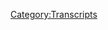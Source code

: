 {{Transcript
    | title         = [[774: December 22, 2003]]
    | caption       = [https://knowledgefight.libsyn.com/774-december-22-2003 Listen to this episode on Libsyn]
    | episodeNumber = [[774: December 22, 2003|774]]
    | length        = 01:21:19
}}

{{MessageBox
    | header     = Warning: Bot Generated Content
    | text       = This transcript was automatically generated by transcription software and likely contains many mistakes and misattributions. Please check the audio for definitive quotes, attribution, and context.
    | image      = N3yvass4myg91.webp
    | imagewidth = 50px
    | id         = warning
}}

{{TranscriptBlock
    | name      = Theme Song
    | timestamp = 00:00:04.000
    | text      = Red Alert. Red alert. Red alert. Red alert. Knowledge five days. Damn, Jordan I'm sweating. Knowledge party.com It's time to pray. I have great respect for knowledge like knowledge. I'm sick of them posing as if they're the good guys. Xiang Ji or the bad guy knowledge. Dan and Jordan knowledge five need need money Andy and Andy you're stopping Andy and Ken handy in Kansas. Just starting to pray. Andy in Kansas you're on the airplane for huge fan. I love your world. Knowledge by knowledge fight.com. I love you.
}}

{{TranscriptBlock
    | name      = Dan
    | timestamp = 00:00:59.000
    | text      = Everybody want to acknowledge right? I'm dead. I'm George workable dudes. Like sit around worship at the altar of saline and talk a little bit about Alex Jones.
}}

{{TranscriptBlock
    | name      = Jordan
    | timestamp = 00:01:07.000
    | text      = Oh, indeed. We are Dan Jordan. Danny, quick question for you, sir. Whoa,
}}

{{TranscriptBlock
    | name      = Dan
    | timestamp = 00:01:11.000
    | text      = too quick. Yeah. What is? What's your bright spot? My bright spot today Jordan is chaos. It's been a chaotic. Here, let me let me just talk you through a little bit. Okay. So I've decided that one of the things that I was going to make a priority of was getting these fucking buttons out. Sure. I have decided and I'm gonna this is gonna happen. Yeah, it'll all be done by Friday. Oh, my God, I had made a goal of getting them all out by the beginning of the year, the New Year's Eve. Sure, or there abouts was your plan. And then I got kind of sick at the end of the year. And so it kind of hampered my ability to get stuff out yet I buckled down. And I've got all of the addresses on the envelopes, all the stamps on the envelopes, and we're ready to go. Wow, just packing envelopes and getting them out. And I had another wonderful encounter with the mail person. Oh, the mail carrier. Yeah, who I just had bags of it. It's gonna go put it in a box. And he's like, I'll take Oh, I
}}

{{TranscriptBlock
    | name      = Jordan
    | timestamp = 00:02:15.000
    | text      = gotta say whether rain nor sleet nor hail nor Shine.
}}

{{TranscriptBlock
    | name      = Dan
    | timestamp = 00:02:18.000
    | text      = Yeah. But I said there's some chaos. And here's what happened. Yeah. So I needed some more stamps, because I needed to finish up putting stamps on these envelopes, really. And so I didn't want to order them because there's a bit of a delay. And so it was like, I'll just go down to the post office. I could run an errand. Okay. So I go and there's a big line. And so I decide, hey, there's a machine over there that says you can buy stamps at the machine.
}}

{{TranscriptBlock
    | name      = Jordan
    | timestamp = 00:02:42.000
    | text      = That is a machine that is real. Yeah, I've been there. I've bought stamps. Yeah.
}}

{{TranscriptBlock
    | name      = Dan
    | timestamp = 00:02:47.000
    | text      = And so I needed to get a bunch of stamps. Yeah. And I needed a lot of international ones because you Scottish assholes are coming through in numbers.
}}

{{TranscriptBlock
    | name      = Jordan
    | timestamp = 00:02:56.000
    | text      = Listen, we're coming. We're coming to Scotland. I swear. I think we have we have to, but just to catch up on our button money.
}}

{{TranscriptBlock
    | name      = Dan
    | timestamp = 00:03:03.000
    | text      = So I went to the machine. And I got a couple 100 stamps because I thought they would print books. They hope do Nope.
}}

{{TranscriptBlock
    | name      = Jordan
    | timestamp = 00:03:11.000
    | text      = Nope. That's not how they go one by one. Was that your first thought? Oh, no. Did you try it for it?
}}

{{TranscriptBlock
    | name      = Dan
    | timestamp = 00:03:21.000
    | text      = 300. So I am fine. I am fine. Intel someone gets behind me?
}}

{{TranscriptBlock
    | name      = Jordan
    | timestamp = 00:03:30.000
    | text      = No, you need to be turning around, like throwing things around me like nobody get me the crazy man.
}}

{{TranscriptBlock
    | name      = Dan
    | timestamp = 00:03:35.000
    | text      = It is the only machine of its sort of course. And it does not just print stamps. Bentley can also like scam packages everything. It's a one stop shop. And so a guy gets behind me and I explained I didn't know they printed one by one. I'm sorry. Right? And he's very nice about it for about five minutes. Right? And he's five minutes. He's like, how many of you printing I'm like there's a bunch. I'm so sorry. I didn't It was humiliating. He gets less nice.
}}

{{TranscriptBlock
    | name      = Jordan
    | timestamp = 00:04:03.000
    | text      = Yeah. No, no reasonable reasonable on his part.
}}

{{TranscriptBlock
    | name      = Dan
    | timestamp = 00:04:07.000
    | text      = This isn't fair. He was nice the whole time. Okay, but he was getting fucking annoyed and I could tell because he had a box of things he just needed to scan. Oh,
}}

{{TranscriptBlock
    | name      = Jordan
    | timestamp = 00:04:15.000
    | text      = If only he'd been there you would have if he had asked you like two seconds before you press the button. You'd been like please go ahead sir. And I want you to be done and I didn't know
}}

{{TranscriptBlock
    | name      = Dan
    | timestamp = 00:04:24.000
    | text      = he just needed to scan stuff. I thought he was maybe buying stamps. Can I offer you some stuff? I did. You're beautiful so he customer service person pops out. And he's like, you know can you scan these for me back there and she's like yeah, I'll take care of that. So he goes on like foo fine there's no line everything is all right where
}}

{{TranscriptBlock
    | name      = Jordan
    | timestamp = 00:04:46.000
    | text      = were we like progress report were 120
}}

{{TranscriptBlock
    | name      = Dan
    | timestamp = 00:04:50.000
    | text      = Stay I have no idea because they print one by one right it's just keep going don't know what's going on right? Where I am right? I can do is guess that it takes about 10 seconds per step. Oh, that's a long time. Right? So it did the math, right? Like, what are we at? Like? 20 ish minutes. 25 minutes. So I'm fine. He's gone. Everything is all right. Until someone else shows up.
}}

{{TranscriptBlock
    | name      = Unknown Speaker
    | timestamp = 00:05:14.000
    | text      = Oh, no.
}}

{{TranscriptBlock
    | name      = Dan
    | timestamp = 00:05:16.000
    | text      = They are also quite nice short terms of like I explained the situation. Yeah, sorry. Yeah. And they're like, people make, you know, we all make mistakes. Sure, sure, sure. And then they start to get more annoyed.
}}

{{TranscriptBlock
    | name      = Jordan
    | timestamp = 00:05:29.000
    | text      = That is how it works. But they're also
}}

{{TranscriptBlock
    | name      = Dan
    | timestamp = 00:05:31.000
    | text      = flabbergasted by how stupid the decision
}}

{{TranscriptBlock
    | name      = Jordan
    | timestamp = 00:05:36.000
    | text      = it's tough. Here's the problem. It's most so monumentally obviously a mistake, that you can't really be mad. And yet at the same time, it's such a monumental mistake, you feel like you need to be angry about it seemed like they would print books, like
}}

{{TranscriptBlock
    | name      = Dan
    | timestamp = 00:05:50.000
    | text      = course. Anyway, they are patient enough. And it finally 20 something minutes or so maybe even a little more. It gets done. Take a nap. I'm like, I'm so sorry. Right. But the other thing too, is I also needed just some like domestic stuff. And so I'm like, I'm not doing this. So I got
}}

{{TranscriptBlock
    | name      = Jordan
    | timestamp = 00:06:13.000
    | text      = a long line. Oh,
}}

{{TranscriptBlock
    | name      = Dan
    | timestamp = 00:06:14.000
    | text      = my God. It's I waited to get to the front of the line. Yeah. And I'm like, I need like a lot of stamps. Yeah. And they're like, we're out of rolls. We just have the sheets, the sheets of 20. The sheets are what I was looking for the first blame for the internet. Just for this, I would have loved a roll rolls, it'd be great. Because they're a little bit easier. So the pages are 20. And I'm like, I need a bunch of them. And the lady goes back and she brings out a brick. And she's like, all right, I got you. And then I looked down. And there Nancy Reagan's
}}

{{TranscriptBlock
    | name      = Jordan
    | timestamp = 00:06:55.000
    | text      = she finally got you. She finally got you.
}}

{{TranscriptBlock
    | name      = Dan
    | timestamp = 00:06:59.000
    | text      = I was almost to the point of despair. And just like, Fuck it, your audience will think it's hilarious that they're all coming.
}}

{{TranscriptBlock
    | name      = Jordan
    | timestamp = 00:07:09.000
    | text      = You know, when she was the first lady, they consulted their their psychic, you know, Reagan and Nancy, they had a psychic that they went to regularly who would make policy decisions for the world. Right? Right. That psychic was like, oh, man, we got to make sure that we timed this right. You got you got a job
}}

{{TranscriptBlock
    | name      = Dan
    | timestamp = 00:07:32.000
    | text      = for half an hour at this bucket.
}}

{{TranscriptBlock
    | name      = Jordan
    | timestamp = 00:07:33.000
    | text      = What's the point of seeing the future if you can't really get specific? I
}}

{{TranscriptBlock
    | name      = Dan
    | timestamp = 00:07:37.000
    | text      = thought it was hilarious. It's very funny. And so I explained because I started laughing. Yeah. Explain to the lady who's working there. Why it's funny. I'm like, I just I think that the people I'm sending stuff to, I don't know, they're not dancy Reagan fans. And she's like, Oh, I got other ones. It's fine. And so she goes to the back comes back out. I had a bunch of Missouri stamps. Everything is all right, but like, oh God, the moment of that punch of the Nancy Reagan. That's so good. That's so good. It was the universe man who was speaking and this is what you shoot at it for.
}}

{{TranscriptBlock
    | name      = Jordan
    | timestamp = 00:08:16.000
    | text      = about as close to our version of the like, when you see only one set of footprints, you know, when you see only one set of footprints. That's when Nancy Reagan brought you from the brewery.
}}

{{TranscriptBlock
    | name      = Dan
    | timestamp = 00:08:28.000
    | text      = Anyway, got things in Missouri stamps and stuffs coming out stuffs coming. But yeah, so what's your bright spot?
}}

{{TranscriptBlock
    | name      = Jordan
    | timestamp = 00:08:37.000
    | text      = My brightspot is so so I've been playing Fire Emblem engage. I've been streaming the playthrough Alright, on the twitches. And it's been really it's been really really fun. Yeah, there's, there's a bunch of people they come they show we we also that the audience is engaged. I would say they're engaged with everything but the game we've all decided that the game sucks
}}

{{TranscriptBlock
    | name      = Dan
    | timestamp = 00:09:00.000
    | text      = now. That's where we're at Jordan is no longer we dumped the story
}}

{{TranscriptBlock
    | name      = Jordan
    | timestamp = 00:09:04.000
    | text      = has so far lost me and so disappointed me that it's like all of us are slowly slogging towards the end of the game out of some sort of weird obligation. And it's really enjoyable to do with a bunch of people. Yeah, I can be by myself, I would have thrown the game away. I would have been like, I'll move on to something else. Yeah, but it's like pigheadedness That's
}}

{{TranscriptBlock
    | name      = Dan
    | timestamp = 00:09:27.000
    | text      = great. Well, there's there's a communal experience, communal experience, and we are engaged in it. And that carries even when the thing that it's like why you can watch bad movies with friends or a crowd. Oh, really? Yeah. But I kind of have some similar feelings. I guess I'm not as negative on it as you necessarily but I have gotten a little bit less hype. Yeah. Still quite enjoyable. But I think so here's what I understand from the other day I watched a video that was explaining the storylines of past Fire Emblem sure Sure, sure. Yeah, I don't think the story is ever really that much to go on. That's fair. It's usually pretty cookie cutter kind of Kingdom prints and magic kind of truth stuff. Totally. So I think I think that is maybe thing that you had because the expectations of three houses was very story dense lis. And I think I was thinking about this. The other problem that it has this game the Engage has that is different than three houses, is that you have to recruit all of these folks. Oh, man, there's so far like engage in engage. There's so many characters so many that it becomes clogged in your lineup, and you're not using most of them most of the time. Whereas in three houses, you had to go out of your way to enlist people who weren't in your school. Yep. And you kind of took an interest in trying to figure out how am I going to convince them to fight with me totally. And there was more of like a there's more of a connection with the people whereas a lot of these characters are just kind of like, I don't know why you're here. Yeah.
}}

{{TranscriptBlock
    | name      = Jordan
    | timestamp = 00:11:00.000
    | text      = Yeah. No, with the with the three houses. Oh, my God, fuck Lutra. Boonie Get the fuck out. No, no, that is exactly. Yeah, no, because you have the inbuilt party system within the three houses of your house. Yeah. So you have the instinctive need to get to know them over the other characters to start with. Yeah, right. And then once you've gotten to know them, maybe you find some people outside of your house that you like that you want in your house. You don't have to just like come win a story battle, and then some asshole shows up and you're like, now I have to deal with your menu system. I'm sick of your uh, your job is dumb. Like it's a it's a mess. Yeah, it's a mess.
}}

{{TranscriptBlock
    | name      = Dan
    | timestamp = 00:11:41.000
    | text      = It might be too much. It's too much. But still not terrible. I still had a I've had a good time, and I'll finish it down the road at some point.
}}

{{TranscriptBlock
    | name      = Jordan
    | timestamp = 00:11:50.000
    | text      = I mean, it's a little bit hypocritical of me to complain this hard about a game that I've spent roughly 40 hours playing already. It'd be silly to be like, Oh, this was a waste of time. Did
}}

{{TranscriptBlock
    | name      = Dan
    | timestamp = 00:12:00.000
    | text      = you finish the second design? paralogue No, I haven't even gotten to that yet. Oh, man. When you when you get done with it, you get a ring and it's fucking insane. Its power is that it reveals a bunch of Nancy Reagan. Oh, no.
}}

{{TranscriptBlock
    | name      = Jordan
    | timestamp = 00:12:13.000
    | text      = That's the ultimate power.
}}

{{TranscriptBlock
    | name      = Dan
    | timestamp = 00:12:17.000
    | text      = The second divine paralogue I think is DLC. That's not not available. Okay, that may only have the one that makes sense. Okay, so Jordan today we have an episode. Let's talk about not just doing sprites. But what we're doing is we're going back to the past good. We're working our way towards the screen.
}}

{{TranscriptBlock
    | name      = Jordan
    | timestamp = 00:12:36.000
    | text      = Yes, we're coming. We're gonna get there. We're coming for you. It's, I can't stress enough how you know, I've gone back and listen to the scream since we've started talking about it. I can't stress enough it is great.
}}

{{TranscriptBlock
    | name      = Dan
    | timestamp = 00:12:53.000
    | text      = It is pretty good. It's great. It's so silly that everyone cared so much through that entire political maybe not maybe it wasn't the whole thing but we do remember it as the thing Well, you can't bury that
}}

{{TranscriptBlock
    | name      = Jordan
    | timestamp = 00:13:05.000
    | text      = can't be a progressive in America and try and win the presidency. Okay, that's just not gonna happen. Yeah.
}}

{{TranscriptBlock
    | name      = Dan
    | timestamp = 00:13:12.000
    | text      = So hopefully we'll be able to time that outright and we're doing that also just in modern Alex notes he over the weekend or maybe even a little bit at the end of last week. I'm not entirely sure the exact timeline but he launched his new Alex Jones dot live or something No, which eventually I think is going to be a subscription, the subscription podcast service. At this point, there's like a video of him like, basically just like a any other video him but it's at his house studio, secondary new studio. There's a whole section where he does fireside chats where he's a fire. No, there's a section where he goes to the gun range, and shoots things.
}}

{{TranscriptBlock
    | name      = Jordan
    | timestamp = 00:13:53.000
    | text      = Okay. So he's choosing to do something that perhaps the most progressive president in American history is famous for.
}}

{{TranscriptBlock
    | name      = Dan
    | timestamp = 00:14:02.000
    | text      = Well, yeah, but he kept the Trump needed to do that, too. Sure. That's fair. And I think there's I think he's more ripping off Owen Benjamin, honestly. Because Owen Benjamin, after he went full Nazi, he would sit out in the woods by a fire and ramble about the Jews. Wow. So I think Alex is we're taking a page out of that playbook, then FDR.
}}

{{TranscriptBlock
    | name      = Jordan
    | timestamp = 00:14:21.000
    | text      = Wow, man, you should have to be in prison. If you want to mind confit. That's all I'm saying.
}}

{{TranscriptBlock
    | name      = Dan
    | timestamp = 00:14:26.000
    | text      = I checked out this website, because I was like, Ooh, maybe there'll be some golden in here. But at this point, nothing's behind a paywall. There is no option to subscribe so I don't know what the pricing looks like. Okay. And there is no Terms of Service link. So I don't know what business this is run through. I don't know anything about the specifics of it. Right. But there is a page that has a refund policy section that says no refund. But you can't sign up.
}}

{{TranscriptBlock
    | name      = Jordan
    | timestamp = 00:14:56.000
    | text      = I don't know that's a good thing. They put that out there first. Yeah, you know before you Before you sign up, you want to know that you're not going
}}

{{TranscriptBlock
    | name      = Dan
    | timestamp = 00:15:01.000
    | text      = to get a refund. Yeah, that's January watch that space. Find out more as the as things go along. But now we're back in 2003. We're gonna be talking about December 22. And this episode is awesome. Okay, because of something that happens towards the middle slash n. Okay, I love it. It's a war on cats. Sure, but
}}

{{TranscriptBlock
    | name      = Jordan
    | timestamp = 00:15:22.000
    | text      = I mean, the war on cats really did spawn something of a war. Yeah. There is a mighty response. Yeah,
}}

{{TranscriptBlock
    | name      = Dan
    | timestamp = 00:15:30.000
    | text      = Alex might have gotten the stupidest collar he's ever gotten. Okay, but it's someone who thinks exactly like him. Right?
}}

{{TranscriptBlock
    | name      = Jordan
    | timestamp = 00:15:38.000
    | text      = Oh my god. So it's, it's clear. It's perfect. So it's like, you know, sometimes life is difficult to see it seems cloudy. And then sometimes the sun appears and it's all clear
}}

{{TranscriptBlock
    | name      = Dan
    | timestamp = 00:15:48.000
    | text      = and Alex hates him. Yeah, so we'll get down to business on this episode. But first Jordan Let's say hello to somebody who Oh, that's good idea. So first Elisa's mommy, thank you so much. You are now a policy wonk.
}}

{{TranscriptBlock
    | name      = Alex Jones
    | timestamp = 00:15:59.000
    | text      = I'm a policy wonk
}}

{{TranscriptBlock
    | name      = Jordan
    | timestamp = 00:16:00.000
    | text      = Thank you very much this
}}

{{TranscriptBlock
    | name      = Dan
    | timestamp = 00:16:01.000
    | text      = next person is I mean, I don't know why you forwarded me this email you know why? Because it is a you don't want this no I don't but they wanted me to sing as much of Wild Wild West US I want Oh,
}}

{{TranscriptBlock
    | name      = Jordan
    | timestamp = 00:16:13.000
    | text      = no, no, no, you must understood I added the as much as you want part. They had the entirety of the song. Lyrically the entirety of this do you want the lyrics No,
}}

{{TranscriptBlock
    | name      = Dan
    | timestamp = 00:16:23.000
    | text      = no, no, I saw that. Oh you're right Yeah, right. I'm the fool so thank you so much we could we could Wild Wild West chip West Desperado rough ride I know you don't want not none of this six gun and this brother Ron and this Buffalo Soldier look it's like I told you any damsel that's in distress we'll be out of that dress will be to Jim West roughnecks go check out your work see my hand was a hit or miss from the start of this run in the game James West team in the west so remember the name now who you gonna call now the GB if you want to mess it then you want to listen out
}}

{{TranscriptBlock
    | name      = Alex Jones
    | timestamp = 00:17:04.000
    | text      = for you get bum rush I am holding
}}

{{TranscriptBlock
    | name      = Dan
    | timestamp = 00:17:08.000
    | text      = the wild wild west stroll into the wild wild west we're about to do the what we call with stream do this at the Cisco Park go to the wild wild west now once upon a time for the West madman oh man
}}

{{TranscriptBlock
    | name      = Jordan
    | timestamp = 00:17:26.000
    | text      = last Damn I thought we were good I thought we had finished love
}}

{{TranscriptBlock
    | name      = Dan
    | timestamp = 00:17:30.000
    | text      = listed and now I must put his behind to the test when the battles who the shadows when a battle bring all your boys in here come the poison behind the background the rift me kid front and center. Knowing you looked back in who that is mean brother bad for your health looking damn good too. If I can say it myself that told me love this is a madman but I don't feel that TJ
}}

{{TranscriptBlock
    | name      = Jordan
    | timestamp = 00:17:48.000
    | text      = TJ did okay trying
}}

{{TranscriptBlock
    | name      = Dan
    | timestamp = 00:17:52.000
    | text      = to get you to hear me upstairs
}}

{{TranscriptBlock
    | name      = Jordan
    | timestamp = 00:17:57.000
    | text      = no one else can hear you TJ Dan
}}

{{TranscriptBlock
    | name      = Dan
    | timestamp = 00:18:03.000
    | text      = wrong tree we come in. Nothing apart. We're gonna test your chest love lists can't stay in the heat and get out the Wild Wild Wild Wild West. When a rose Oh my God. You're not supposed to walk.
}}

{{TranscriptBlock
    | name      = Alex Jones
    | timestamp = 00:18:17.000
    | text      = I'm a policy wonk. Thank you.
}}

{{TranscriptBlock
    | name      = Jordan
    | timestamp = 00:18:22.000
    | text      = Yeah, we don't have time for anything else. No more time.
}}

{{TranscriptBlock
    | name      = Dan
    | timestamp = 00:18:25.000
    | text      = So thank you so much. My herd of cats will eat your ass like corn on the cob. Thank you so much. You are now a technocrat.
}}

{{TranscriptBlock
    | name      = Alex Jones
    | timestamp = 00:18:32.000
    | text      = I'm a policy wonk
}}

{{TranscriptBlock
    | name      = Unknown Speaker
    | timestamp = 00:18:34.000
    | text      = donkey I'm telling you brilliant someone
}}

{{TranscriptBlock
    | name      = Alex Jones
    | timestamp = 00:18:36.000
    | text      = someone sodomized sent me a bucket of poop daddy sharp.
}}

{{TranscriptBlock
    | name      = Theme Song
    | timestamp = 00:18:41.000
    | text      = Jar Jar Binks has a Caribbean black action. He's a loser. Little little teddy baby. I don't want to hate black people. I renounced Jesus Christ
}}

{{TranscriptBlock
    | name      = Dan
    | timestamp = 00:18:51.000
    | text      = like it's about Thank you
}}

{{TranscriptBlock
    | name      = Jordan
    | timestamp = 00:18:53.000
    | text      = very much. You
}}

{{TranscriptBlock
    | name      = Dan
    | timestamp = 00:18:53.000
    | text      = get off easy. Jordan. There's a whole nother verse. Oh, no. Yeah, yeah. Maybe for another time. So we start the show on January 22. And Alex says,
}}

{{TranscriptBlock
    | name      = Jordan
    | timestamp = 00:19:03.000
    | text      = I'm sorry. It just reminds me so much of church, whatever. You're whenever you're singing one of the hymns, and then they're like, oh, no, there's a third verse and you're like, oh my god, yeah.
}}

{{TranscriptBlock
    | name      = Dan
    | timestamp = 00:19:12.000
    | text      = If we open Your hymnal to page 38. Good church. So Alex is a big guest coming on. And here is how he starts the show.
}}

{{TranscriptBlock
    | name      = Alex Jones
    | timestamp = 00:19:25.000
    | text      = In the third hour, I have Congressman Ron Paul, joining us to talk about a whole plethora of very important issues, including the National draft. And Rumsfeld says, We're gonna need a bigger army, we're gonna need more troops. And the recruiting is falling away under the numbers they need and they've got all the draft legislation lined up for you and your family and all they need to do is provide another terror attack and our journey into pure fascism will be complete.
}}

{{TranscriptBlock
    | name      = Dan
    | timestamp = 00:19:57.000
    | text      = So there's a lot going on in that call. lip. Yeah, first of all, can't wait to hear from racist grandpa Paul, it's weird to think about this. But in 2003, his public image was very different than it is now. Or it deserved to be then because he had this weird appearance of being a rational voice of opposition to the war in Iraq, that did a whole lot of work masking the absurd John Birch Society as politics he actually espoused, but what I'm getting at is that he had a decent PR team back then yeah. Secondly, it's interesting that Alex will not stop saying the draft is right around the corner, which will be foisted upon us after a false flag terrorist attack. And I want to take a second to analyze the logic he's using to make that claim. He thinks Cheney needs a bigger military aid recruitment is down. Meanwhile, there are these unspecified Bill proposals or drafts that would bring back the draft. They're just waiting to go, right. Any of these things could be true or not. But even if all of them are true, it does nothing to suggest that there's an elaborate plot to pull a false flag in order to bring in the draft. I have no idea what bills he's talking about. And if they do exist, they're destined to die in committee. So I'm not even gonna take that seriously. I asked for Cheney wanting a bigger military and recruitment being down that could be the impetus for Institute in the draft. Or it could be a motivation to explore other recruitment strategies like fun CGI army commercials at movies, I will just conclusion holds no weight, it's just the option he's decided to extrapolate out of the situation he sees, because it's the one that fits his narratives and scares his extreme right wing listeners the best right? I know that there were some real insecurities about the idea of a draft coming up at this point, but it's hard to believe that this was something the government would seriously consider doing. In the late 60s and early 70s, the largely campus based anti draft protest movements were he severe impediment to this enlistment strategy. According to the University of Washington, quote, in 1972, there were more conscientious objectors than actual draftees, all major cities faced backlogs of induction refusal, legal cases. And the Selective Service later reported that 206,000 persons were reported delinquent during the entire war period. The lessons of that era are still a real today, namely that there are too many people who would refuse to show up. And the government simply can't logistically punish everyone how they would need to, in order to make the fear of punishment, a motivating factor for people not to resist a draft, yeah,
}}

{{TranscriptBlock
    | name      = Jordan
    | timestamp = 00:22:19.000
    | text      = Korea can have a draft or a it needs to be you have to spend two years in the military. There's only a few million people in there, you know, you cannot legislate the entirety of the United States to the point where you can get everybody who was drafted to show up or
}}

{{TranscriptBlock
    | name      = Dan
    | timestamp = 00:22:35.000
    | text      = there are other countries that have mandated and required service. And some of those things are long standing and parts of culture.
}}

{{TranscriptBlock
    | name      = Jordan
    | timestamp = 00:22:45.000
    | text      = Oh, for sure. Israel, of course. Yeah. From the from the jump
}}

{{TranscriptBlock
    | name      = Dan
    | timestamp = 00:22:48.000
    | text      = implementing something is different than something already exists. Yeah. You know, and that is, that is definitely a factor. But like, I don't want to say that it's impossible, but I don't think a draft is ever coming back in the US. Some people in power may want one. It may feel like one is coming sometimes. And a bill might even be introduced, but the backlash is was so severe, and I think they everyone knows that it would be so severe again. And I think we're all aware of that. Yeah, I
}}

{{TranscriptBlock
    | name      = Jordan
    | timestamp = 00:23:16.000
    | text      = believe the backlash to an election being held and somebody winning correctly was almost a coup. So I think the backlash to somebody trying to institute a national draft would be way worse than a coup.
}}

{{TranscriptBlock
    | name      = Dan
    | timestamp = 00:23:28.000
    | text      = And I think something that's interesting is that I, I think that this was a, like a much broader fear that Alex is taking advantage of this period. Like, I think that a lot more people had this like, well, they're gonna bring back the draft. I
}}

{{TranscriptBlock
    | name      = Jordan
    | timestamp = 00:23:46.000
    | text      = did feel like that I remember conversation because I was just coming out of high school, right? Or no, I like I was at right around 2014 was coming right at you were coming right out of high school, and everybody I knew who was older than me, was hitting 18. And it was a conversation of like, I'm worried that I'll be drafted. That was a conversation.
}}

{{TranscriptBlock
    | name      = Dan
    | timestamp = 00:24:04.000
    | text      = Yeah, it felt like a realistic possibility. But I don't know how much of that was, like, rational and how much of it is just like others, there was a fever, panic around. There's a lot of distrust of how the government was handling everything. stuff. And it seemed like, well, maybe they will. But in hindsight now, it seems like, of course, they weren't going to do that. Absolutely. The consequences would have outweighed whatever benefit they were hoping to get.
}}

{{TranscriptBlock
    | name      = Jordan
    | timestamp = 00:24:30.000
    | text      = People didn't like the Iraq War almost immediately, a dish adding a draft to that would have been a disaster,
}}

{{TranscriptBlock
    | name      = Dan
    | timestamp = 00:24:38.000
    | text      = right. But beyond that, though, it's interesting to realize that according to Alex, the definition of fascism is the United States in 2003, plus a draft debatably. There are some elements of fascism that were quite prominent in the US at the time. Sure, but I think that it's funny that he seems to be suggesting that the only thing that's keeping the equation in balance is that there wasn't a draft.
}}

{{TranscriptBlock
    | name      = Jordan
    | timestamp = 00:24:57.000
    | text      = Yeah,
}}

{{TranscriptBlock
    | name      = Dan
    | timestamp = 00:24:58.000
    | text      = it's weird. It's weird.
}}

{{TranscriptBlock
    | name      = Jordan
    | timestamp = 00:25:00.000
    | text      = I explained to be what the draft would have added to the fascism. Because I think I think if you're going to add fascists in the draft as part of fascism, then essentially you're saying that it's military run. Right? Maybe, you know, so but then the draft means that you can't get enough people for the military. So true. True.
}}

{{TranscriptBlock
    | name      = Dan
    | timestamp = 00:25:21.000
    | text      = I mean, I don't know. Here's the thing. I think to Alex fascism means something very different than, like maybe a larger understanding of fascist hickory. I think he uses a kind of interchangeably with his bizarre, like, sort of aesthetic notions of a police state. Yeah. And stuff like so being forced to fight for the state is part of what he would call that. Right.
}}

{{TranscriptBlock
    | name      = Jordan
    | timestamp = 00:25:43.000
    | text      = Right. I mean, it does feel like what he takes liberty, ism is restricting his ability to do whatever he wants, regardless of the consequences.
}}

{{TranscriptBlock
    | name      = Dan
    | timestamp = 00:25:55.000
    | text      = So we get to talk about Saddam, because he doing Oh, he's been captured. Oh, no, but there's some conspiracies about it. Oh,
}}

{{TranscriptBlock
    | name      = Alex Jones
    | timestamp = 00:26:03.000
    | text      = also a couple of weeks ago or a week ago, many Arabs skeptical on Saddam's capture. I wanted to go back to that because now it's coming out that as usual, just like with private lunch. What we're being shown is a fable. The evidence was overwhelming. They've had him a long time. He's been drugged, he's been tortured. Why didn't they just tell the truth about it? Six Saddam drugged once because he had to be drugged and tortured first folks, so he wouldn't spout off about who he's business partners with when we have the congressional reports by Republicans and Democrats. But, you know, it's bad to have the boogeyman saying he's buddies with Bush, dislike bin Laden's buddies with him.
}}

{{TranscriptBlock
    | name      = Dan
    | timestamp = 00:26:47.000
    | text      = So for a moment, put aside the reality of or falsity of what Alex is saying in terms of his narrative, it's important to recognize that what he's engaging in is only the headline of a story and not the actual content, right. This is an article that solely based on the assumptions of one person who had visited Saddam two days after his capture. He thought he looked sick and was maybe being given strong medication, but then offered no proof. This is just a guess. This person was a photographer who had accompanied Ahmad Chalabi for a meeting and there's no reason to take this as definitive or proof of anything. Sure. Saddam's daughter is also cited in the article that Alex is using as saying that her father must be being drugged, which isn't like really all that strong in terms of evidence. Sure. This is also a misrepresentation of her comments, by way of like Alex using this as defense of like, Saddam being drugged because she was saying these things, the way that she was saying that she meant to suggest that said I must have been drugged prior to his capture sure to be like going along with it right around this time. There were many rumors circulating that Saddam had been captured by local rivals as revenge drugged and then left to be found by US forces. Right. That's kind of a side thing to this article. Sure. This is about him being drugged in captivity, right right. Since this point, the doctor who treated Saddam Dr. Sood at Bose has come out and said that while he can't reveal specifics due to doctor patient confidentiality, he quotes treated him like he would any other patient. Yeah, I do think that there's some legitimate questions to ask about what kind of interrogation tactics may have been used, especially at this point when you're covering stuff considering the context of what our government allowed in the war, but Alex is completely winging it here. He has nothing to base anything on other than conjecture.
}}

{{TranscriptBlock
    | name      = Jordan
    | timestamp = 00:28:32.000
    | text      = Yeah, I mean, to me that it makes it makes perfect sense. Like he was found in a hole. Would like
}}

{{TranscriptBlock
    | name      = Dan
    | timestamp = 00:28:40.000
    | text      = you might need medication. Oh, yeah. I
}}

{{TranscriptBlock
    | name      = Jordan
    | timestamp = 00:28:43.000
    | text      = mean, that's, that's my I've had medical and I was thinking like, if you take him to a hospital, they're probably trying to help him
}}

{{TranscriptBlock
    | name      = Dan
    | timestamp = 00:28:50.000
    | text      = I have like a broken bone and need painkillers or something. And that would make you look groggy. Yeah, there's there's a number of ways that you can make whatever comments this photographer made. Yeah. Make sense? In a non conspiratorial they're trying to drug him so he can't tell the truth. Yeah, way. But, you know, everything is filtered through the prism of the narrative for Alex Yeah,
}}

{{TranscriptBlock
    | name      = Jordan
    | timestamp = 00:29:10.000
    | text      = and it doesn't really even make sense like you You torture people to find out information. Saddam has the information that you wanted to find out. There's no reason to torture him. I have no doubt that he was probably treated better than most people in American prisons.
}}

{{TranscriptBlock
    | name      = Dan
    | timestamp = 00:29:23.000
    | text      = He's, he's captured in December 2003. By January, he's given pow status. Yeah, like he's treated. Yeah, with ways that there's international monitors.
}}

{{TranscriptBlock
    | name      = Jordan
    | timestamp = 00:29:36.000
    | text      = Totally, totally. Absolutely. Yeah, the whole thing was to try and keep them alive as long as they could so they could kill him.
}}

{{TranscriptBlock
    | name      = Dan
    | timestamp = 00:29:42.000
    | text      = He did later say it is trial that he was tortured, but there's no evidence of that. He
}}

{{TranscriptBlock
    | name      = Jordan
    | timestamp = 00:29:46.000
    | text      = wasn't tortured. i What a liar. I have to tell you this right now. I don't trust it. Um, what? Yep.
}}

{{TranscriptBlock
    | name      = Dan
    | timestamp = 00:29:53.000
    | text      = Wow. Hurt here, folks. So Alex hasn't thought about
}}

{{TranscriptBlock
    | name      = Alex Jones
    | timestamp = 00:29:59.000
    | text      = it No Saddam verdict expected to take five years like Slobo. from Serbia, you'll forget all about him before that happens.
}}

{{TranscriptBlock
    | name      = Dan
    | timestamp = 00:30:07.000
    | text      = Slobo Wow.
}}

{{TranscriptBlock
    | name      = Jordan
    | timestamp = 00:30:09.000
    | text      = I never considered calling him Slava before. I
}}

{{TranscriptBlock
    | name      = Dan
    | timestamp = 00:30:11.000
    | text      = kind of like it. I don't hate it. But I do love the idea that you'll just forget all about.
}}

{{TranscriptBlock
    | name      = Jordan
    | timestamp = 00:30:17.000
    | text      = I will never forget about old slovo. That shit ain't happen to
}}

{{TranscriptBlock
    | name      = Dan
    | timestamp = 00:30:20.000
    | text      = forget about slow though forget about Saddam if it takes a couple of years to go through the legal process, right. Next thing you know, he's gonna tell me we forget about Dre. Yeah, I mean, it's just ridiculous. How dare he just because he's been in the lab with the pen and pad and trying to get this damn label off. He's not having that
}}

{{TranscriptBlock
    | name      = Jordan
    | timestamp = 00:30:35.000
    | text      = you better label this the wrap up. One more. Day on rats. That's the description of this episode. Dan wraps.
}}

{{TranscriptBlock
    | name      = Dan
    | timestamp = 00:30:49.000
    | text      = I'll resist the urge further. So Alex has some thoughts about the globalists and some of their employment strategies. And this is just a way for him to be xenophobic Sure, all over
}}

{{TranscriptBlock
    | name      = Alex Jones
    | timestamp = 00:31:01.000
    | text      = the country to get on a plane or get on a bus or not across a bridge or to get on a ferry men and black uniforms. Usually illegal aliens and I'm curious 90% of those the Boston Airport were weren't citizens and about 40% were illegal aliens. Many of them from Syria, Iran, you name it. But again, we're gonna accept all the matricula cards of the illegal aliens and legalize them Rich said two weeks ago, but you're gonna have a magnifying glass crammed down your throat.
}}

{{TranscriptBlock
    | name      = Dan
    | timestamp = 00:31:30.000
    | text      = So there's two things there one is making up these numbers. There is no way that he knows the status, immigration status of people in an airport. Second, this just is the sort of standard treatment they like, they in quotes are treated so well. They're given everything the globalists employ them, but you know, Boo Western, yeah, member of Christendom, use whatever euphemism you want. They jam on my magnifying glass down your throat. No, it's all just trying to create sort of racial aggrievement
}}

{{TranscriptBlock
    | name      = Jordan
    | timestamp = 00:32:11.000
    | text      = Yeah, it's like, white people. It's like waiting, like the 18th 1840s, Louisiana and the shit like that, like, slave owners would essentially hire people to stop unions from happening by screaming like, listen, they treat slaves better than you guys. You shouldn't do that. You know, like they do the whole thing. It's all there. It's all this
}}

{{TranscriptBlock
    | name      = Dan
    | timestamp = 00:32:30.000
    | text      = kind of tactics are inciting Oh, that have been used historically. Yeah. So Alex knows that this picture that was taken of Saddam in captivity was with a mod Chalabi. Yeah. And so he has a weird telling of their history that doesn't doesn't match up.
}}

{{TranscriptBlock
    | name      = Alex Jones
    | timestamp = 00:32:49.000
    | text      = The photo, which is on prison planet.com and info wars.com have a sick looking and unkempt and Shane showed him being visited by Dr. Shirley be the number two man in the Shahs torture squad. Number one, lead Iraq is ordered and killed and is now the Pentagon's favorite to become the next Iraqi President Sure, who fled Iraq and 58 after Hussein ordered him killed what Saddam Hussein was hired in 1954. This is a congressional report to be a anti communist assassin. Now Saddam was planning to kill him four years later. Oh, she Oh, evil Saddam is
}}

{{TranscriptBlock
    | name      = Dan
    | timestamp = 00:33:40.000
    | text      = so this is only an Alex says a lot but it's not really well defined ever. And when he does talk about the backing of it, this employment of Saddam he just says it's congressional reports, which is useless as a citation. Saddam does seem super old and all but he was born in 1937. So you would have been 17 and 1954. At the time, it makes a little sense for him to have been employed by Dwight D. Eisenhower's administration as an anti communist assassin, considering that the bath party was a socialist party, and was involved with movements towards the pan Arab Republic, including countries like Egypt and Syria, right. But Saddam didn't even join the party until three years later, in 1958. The bath is supported General Abdel Karim Kasim in his overthrow of the country, but then would be involved in a plot to assassinate him just a year later, primarily due to Cassini opposition to the idea of this pan Arab Republic. And Saddam was involved in that plot of assassination, which I think is what Alex has done. Right, right. So there's no way Alex could prove the US hired Saddam to be involved in that assassination plot or even prove outside involvement. The Assassination failed, and Saddam fled the country so there's no way you would have had the power to make Shalabi flee at that point.
}}

{{TranscriptBlock
    | name      = Jordan
    | timestamp = 00:34:57.000
    | text      = You know, this once again, reinforce Is my belief in conspiracy theories about assassinations? All right. The conspiracy theories are that it's very hard to perform an assassination, right, you have to do all of these different things and all these moving parts 100 variables, terrible idea. Here's how assassinations work. The ones that work do is some dude walks up to the President with a gun and then shoots him in the face like that works so much so much what doesn't work is elaborate fucking pinky in the brain as plans to assassinate you
}}

{{TranscriptBlock
    | name      = Dan
    | timestamp = 00:35:31.000
    | text      = people need a million externalities to like possibly go wrong.
}}

{{TranscriptBlock
    | name      = Jordan
    | timestamp = 00:35:35.000
    | text      = I swear to you, if you want somebody to if you want to, if I was going to tell you how to how to kill somebody, like like Putin. Here's what you do. You get 1000 random people. And you just set them at the border and just go eventually try and kill them if you can. Sooner or later one of them walk up with the guts an
}}

{{TranscriptBlock
    | name      = Dan
    | timestamp = 00:35:54.000
    | text      = interesting thought I would actually have a counterpoint. Yeah. And that is that everybody knows who studied the subject. Yeah. The World's Greatest assassin, Rube Goldberg.
}}

{{TranscriptBlock
    | name      = Jordan
    | timestamp = 00:36:05.000
    | text      = He's yet to lose. It's true. Never been captured. And he sets everything into motion is crazy.
}}

{{TranscriptBlock
    | name      = Dan
    | timestamp = 00:36:13.000
    | text      = Yeah. And no one's ever made a charge stitch.
}}

{{TranscriptBlock
    | name      = Jordan
    | timestamp = 00:36:17.000
    | text      = Check. He's like loop on the third. He's just he's just incredible. Yeah.
}}

{{TranscriptBlock
    | name      = Dan
    | timestamp = 00:36:21.000
    | text      = Also, Chalabi was 13 years old and 50. That's a little bit difficult. His family fled Iraq that year in the aftermath of general casinos, revolutionary overthrow. They were a high profile family, and they would have been in danger after that. Because it was successful coup. So they fled. Yeah, I'm sure that young Saddam put out a hit on a 13 year old though. That seems unlikely. Based on what Alex to say, I have no idea what connection there is the
}}

{{TranscriptBlock
    | name      = Jordan
    | timestamp = 00:36:49.000
    | text      = 60s were weird Drew. That's that's the time this was the 50s.
}}

{{TranscriptBlock
    | name      = Dan
    | timestamp = 00:36:54.000
    | text      = Also, Chalabi isn't really a bank robber per se. Sure. He founded a bank called Petro bank which crashed. And as a result, he was charged with bank fraud by a Jordanian military tribunal. By that point, he'd been smuggled out of the country. And the so he never did time on the bank robbery thing. Right. And he claims he was set up and I think I'm not sure about the specifics of it. It seems like it was maybe some shady shit going on. Yeah, the Jordanian central bank called in? Like, I think it was like 30 or 35% of the money that would have been in the in the bank. Right. Right Bank couldn't produce that money
}}

{{TranscriptBlock
    | name      = Jordan
    | timestamp = 00:37:31.000
    | text      = because there wasn't any right because he was doing a Ponzi
}}

{{TranscriptBlock
    | name      = Dan
    | timestamp = 00:37:33.000
    | text      = scheme. And there was what I understand also, there was a number of loans that that bank made were to his own businesses, and like a Ponzi scheme, right. Yeah. So there, there may be some credence fraud element. I'm not entirely sure. I haven't read like a full breakdown of any investigation of it.
}}

{{TranscriptBlock
    | name      = Jordan
    | timestamp = 00:37:54.000
    | text      = I think the number one problem in our time, is how long Ponzi schemes can get away with themselves for so long. Like and I mean, made off lasted for years, the FTX guy lasted for way longer than he should. Then there's the government. That's a Ponzi scheme. It's all fucked.
}}

{{TranscriptBlock
    | name      = Dan
    | timestamp = 00:38:12.000
    | text      = Yep. Yep. Oh, you need a Rube Goldberg?
}}

{{TranscriptBlock
    | name      = Jordan
    | timestamp = 00:38:16.000
    | text      = Think that would work.
}}

{{TranscriptBlock
    | name      = Dan
    | timestamp = 00:38:18.000
    | text      = I'm also not sure about the torture thing. I think that I Alex should cite a source on the number two guy for the Shah
}}

{{TranscriptBlock
    | name      = Jordan
    | timestamp = 00:38:26.000
    | text      = likes more. I would like more information about the shots torture squads that
}}

{{TranscriptBlock
    | name      = Dan
    | timestamp = 00:38:29.000
    | text      = might be an extrapolation of the sort of the accusations and stuff about Chalabi being close with Iran. And that is fair enough, but I don't I don't know about being part of the Shahs torture squad
}}

{{TranscriptBlock
    | name      = Jordan
    | timestamp = 00:38:46.000
    | text      = I was gonna say would be it would be odd for that crossover to happen. But hey, we're to think
}}

{{TranscriptBlock
    | name      = Dan
    | timestamp = 00:38:51.000
    | text      = Alex wants to prove it. He can go for it. Anyway, Alex discusses the capture of Saddam here.
}}

{{TranscriptBlock
    | name      = Alex Jones
    | timestamp = 00:38:57.000
    | text      = So it doesn't matter if everybody finds out the capture was staged because it's emotional. The big headlines say it wasn't staged later, they can admit it was staged. But the average person won't differentiate. They're not concerned about hearing different stories every day. It's almost like the nightly news is a entertainment program or something it just totally unconscious. Saddam was held by Kurdish forces drugged and left for the US and I've got AAP AFP, Sydney Morning Herald, ABC, you name it. Saddam Hussein was captured by US troops only after he had been taken prisoner by Kurdish forces drugged and abandon ready for American soldiers to recover him a British Sunday newspaper reported.
}}

{{TranscriptBlock
    | name      = Dan
    | timestamp = 00:39:50.000
    | text      = So this was an article in the Sunday Express tabloid that reported based on an anonymous British intelligence source that members of the Patriotic union of Kurdistan had captured and drugged Saddam, they then negotiated with the US for a bounty and abandoned him to be found by our troops. This is an interesting story, but it's never been confirmed. There's no indication that the $25 million bounty was paid. And there's some pretty compelling evidence and documentation of US efforts to find Saddam right and progress that was being made on that front row this time. Yeah, this story conforms to Alex's narrative, though. So it's rock solid to him. Yeah. So there's this article in the Sunday Express, right? And it says this stuff, right. But there's other nurses,
}}

{{TranscriptBlock
    | name      = Jordan
    | timestamp = 00:40:33.000
    | text      = no, no, no, watch a
}}

{{TranscriptBlock
    | name      = Alex Jones
    | timestamp = 00:40:35.000
    | text      = respected British newspaper, to the intelligent source. And the Australians have their people telling them this. Here's ABC News, Saddam held by Kurds drug and left for US troops. Saddam Hussein was captured by US troops only after he had been taken prisoner by Kurdish forces, drug and abandoned ready for American shoulder to recover him. A British newspaper has reported. And I love this article, calling it a tabloid but I have a bunch of other papers reporting it.
}}

{{TranscriptBlock
    | name      = Dan
    | timestamp = 00:41:03.000
    | text      = So this is disturbing, because it either is evidence of Alex being an intensely malicious liar, or it reveals that he is someone with a below adolescent level of media literacy. He has an article that's covering the story that the Kurds captured Saddam, which is just reporting something that was published in the Sunday Express based on an unnamed British intelligence source, then he has an article that's from an Australian press outlet, which is also based on the same Sunday Express article, which is to say that it's all based on the same coverage of the unnamed British intelligence source, right. Alex is reporting to his audience that this Australian press article is somehow a separate piece of news, not just the same story being covered by a different outlet. That level of stupidity is actually kind of scary to see and someone who's presenting themselves as a reliable source of insight. And what makes it even more alarming is that I think this is a pretty consistent thing with Alex. I'd never thought about it this way before. But this could explain why Alex covers the same story in multiple outlets the way he does, yeah, I've always considered it to be a function of his laziness and knowing that his audience will see a bulk of headlines and assume that that means that there's there's more smoke there. So there's definitely fire. Hearing this coverage actually makes me think that Alex might think that each of these stories relies on different primary sourcing, and they're just coming out coincidentally at the same time. That is to say the UK article is written because the British press has British sources telling them this stuff, and the Australian article is being written because the Australian press concurrently has their sources saying the same thing. If Alex believes that, it would make sense why he thinks like, the picture that he's seeing is somehow far more convincing or overwhelming, and also suspicious than it is. But that belief would have to be like, it's entirely based on things he's making up in his head based on primary misunderstandings of how the media works. Or he's a liar, right? It's an interesting question, because I could see this going either way. I guess best case scenario hears that Alex is completely unqualified to explain the news to anyone based on his comically deficient understanding of what he's reading. Worst case scenario, he knows all this stuff is based on the same source, but knows that pretending otherwise would make it more convincing to his audience. So he's lying to them as a shortcut for his narratives. Not a good look. Either way.
}}

{{TranscriptBlock
    | name      = Jordan
    | timestamp = 00:43:20.000
    | text      = Yeah, I think I think we get into problems here because for the longest time, we have considered the stupid V evil continuum as a straight line, as opposed to Alex who has managed to combine it into a circle.
}}

{{TranscriptBlock
    | name      = Dan
    | timestamp = 00:43:35.000
    | text      = No, no, no. Good. So get this. Yeah, triple helix triple helix. There
}}

{{TranscriptBlock
    | name      = Jordan
    | timestamp = 00:43:38.000
    | text      = we go. All right. Now I've drawn it. Okay. So here's the problem, right? We cannot overestimate him. Right? And yet we do by ascribing to him the basics of ability to read all too often, like, the more you the more you described it, the more I was like, Okay, if I were Alex, and I saw a Bloomberg article, right, and I couldn't read it because it was behind the paywall. But then I saw a Yahoo article that was almost identical, maybe exactly the exact same fucking article, then maybe I would think that Yahoo and Bloomberg, if I were Alec, that I did never occurred to me, because I was overestimating him by describing to him basic abilities that I didn't
}}

{{TranscriptBlock
    | name      = Dan
    | timestamp = 00:44:25.000
    | text      = want understanding of primary sourcing and how these outlets report totally that is one thing, but then I think there's also a feeling that I get from listening to it that is giving the impression that all of these things are based on different sources, right is is kind of a strategy. That's
}}

{{TranscriptBlock
    | name      = Jordan
    | timestamp = 00:44:45.000
    | text      = why he's turned it into a circle. It's a it's not a continuum.
}}

{{TranscriptBlock
    | name      = Dan
    | timestamp = 00:44:49.000
    | text      = It's hard, but either way. I mean, it's it's an academic question on some level, because the reality is whatever the case he is an incredibly untrustworthy source of information. Yeah, because he's II either lying to make things easier for himself right or he's so out of touch with what published material is right but you should never listen to him
}}

{{TranscriptBlock
    | name      = Jordan
    | timestamp = 00:45:10.000
    | text      = right? Yeah, I would I would say that he is just you know, he describes himself as above the left right continuum, but I believe he's above this stupid V evil continue that might as like the apotheosis of both he broke
}}

{{TranscriptBlock
    | name      = Dan
    | timestamp = 00:45:22.000
    | text      = the paradigm. Also the Sunday Express part of the Daily Express is absolutely a tabloid and also was a major voice for the appeasement of Hitler during World War Two. They employed noted British fascist and anti Semite Henry William sent as a writer after he'd made a ton of pro Hitler comments. Sure, he joined the British Union of Fascists naturally and made plans he later abandoned to go to Germany so he could meet Hitler. Oh, it's a ship paper with a shit history and his tabloid is shit. And like, this doesn't even count like later. Libel. Yeah, cases they've had to solve. That doesn't mean that the story about Saddam is definitely not true. But it's a good cause to look for a second source and not just a second source that's reposting the Sunday Express story. Alex can't find that second source. So it's good thing he could just make it up. Yeah. That's corroboration baby.
}}

{{TranscriptBlock
    | name      = Jordan
    | timestamp = 00:46:12.000
    | text      = Yeah. You know, it makes you almost think that after the Nuremberg trials should have had another portion for like media outlets, where it's like, listen, we're not gonna we're not doing the hanging thing. That's, that's not for you guys. But also, you can't just support Hitler. You just can't do it. So we gotta have something here. I don't know what it is
}}

{{TranscriptBlock
    | name      = Dan
    | timestamp = 00:46:32.000
    | text      = kind of a I don't know. I don't want to go call me on Truth and Reconciliation. Like, come on, guys.
}}

{{TranscriptBlock
    | name      = Jordan
    | timestamp = 00:46:40.000
    | text      = Can't do this. All right. No more.
}}

{{TranscriptBlock
    | name      = Dan
    | timestamp = 00:46:42.000
    | text      = So there's some other news in the world other than stop and that is, Al Gore has a son. And that son likes to burn tree sure, like to smoke some weed
}}

{{TranscriptBlock
    | name      = Jordan
    | timestamp = 00:46:53.000
    | text      = back in 2003 when it used to be bad that weeds
}}

{{TranscriptBlock
    | name      = Alex Jones
    | timestamp = 00:46:57.000
    | text      = and Al Gore shot arrested for pot possession. I'm for drug decriminalization, but when rush limbaugh was on Oxycontin, and he says arrest anybody on drugs, that I want him in prison, and when Al Gore which I'm sorry, a lot of money for, for drug, law enforcement programs, let's put his shot in production. Okay, you hypocrite.
}}

{{TranscriptBlock
    | name      = Dan
    | timestamp = 00:47:19.000
    | text      = So this is a great illustration of why taking hypocrisy to be fundamentally meaningful is a dead end in terms of having a solid position que here's the ground Alex is trying to lay claim to. He's against the criminalization of drugs and thus wants to be seen as supporting the recreational use of things like weed or I guess, in this case, even oxy cotton. Sure, that's fine, I guess. However, some people he doesn't like who politically may disagree with decriminalization also enjoy recreational drug use, they apparently should not be free to use drugs, right because of that opposition, right, their freedom to use drugs, which Alex allegedly believes in is conditional upon them agreeing with Alex's position on drugs, which is a little weird. In essence, in order for Alex to make this coherent at all, he can't possibly want to punish them for the drug use, because that's something he ostensibly believes should be decriminalized. That means in order for this to make any sense, then Alex has to want to outlaw hypocrisy, which is criminally stupid as a political position. Or maybe, is the reality that Alex doesn't think that drugs are fine, and actually does think that people should be punished for using them. Is it possible that he just knows that advancing that position would make him look like a ridiculous person considering his libertarian public image? And how it would mean that he would be advocating for the government dictating what you can and can't enjoy for fun? Sure. Is it possible he just knows the position he's supposed to have, but actually doesn't believe in that position? It's hard to tell, given the way that he carries himself Sure. The question gets even weirder, because this hypocrisy thing is an accusation that it makes sense to direct it rush, kind of. But what does Alex even know about Al Gore's son's positions on drugs? Alex has no idea what he thinks. But apparently Alex wants to require the son to adhere to the positions of the Father, or else their actions hypocritical. That really seems fucking stupid, particularly for someone who's so invested in the idea of individuality. Alex is more or less advocating that you have an obligation to adhere to the moral set of your parents, even if you're an adult. And if you fail to do that, you should be arrested for something Alex doesn't think people should be arrested for children are they're fucking stupid. All right.
}}

{{TranscriptBlock
    | name      = Jordan
    | timestamp = 00:49:30.000
    | text      = I think I think what he's, I think what's being expressed is is a social theory that the vast majority of people will accept a system of law, no matter how draconian if it is applied fairly over a system of law that may be far more lacks, but applied unfairly. So for instance, if you were to get your hand cut off for stealing, right, that's fucked up. But if you knew that the fucking CEO of Chase, if he stole a dime from anybody he worked for, he would also get his hand cut off, then that would be more acceptable than a situation where if you steal, you get away with it, but if the chase guy steals he gets away with it, too. It's a it's a social. I'm not saying that it's true. Social Theory,
}}

{{TranscriptBlock
    | name      = Dan
    | timestamp = 00:50:21.000
    | text      = I understand that that sort of mental framework. I get that. Yeah, I think that Alex is not operating necessarily on that. I think.
}}

{{TranscriptBlock
    | name      = Jordan
    | timestamp = 00:50:31.000
    | text      = I agree with you this Don't Don't think I don't. I'm just interested in that theory, because I would be interested in that. That concept. It No.
}}

{{TranscriptBlock
    | name      = Dan
    | timestamp = 00:50:40.000
    | text      = Yeah. Don't get me wrong. I think it's an interesting idea. I think it has no place in Info Wars, because
}}

{{TranscriptBlock
    | name      = Jordan
    | timestamp = 00:50:45.000
    | text      = none whatsoever actual theory. Yeah, that would imply that there was consistency. And you would have to follow through.
}}

{{TranscriptBlock
    | name      = Dan
    | timestamp = 00:50:51.000
    | text      = Yeah, I think that there's something really bizarre about this. Like, you're free to do drugs based on my philosophical beliefs, unless you disagree with me about drugs. Right. That's weird. But then the thing that takes it over the top is that it's Al Gore's son. Yeah. Like there is no room for individualism in this at all. It's, I don't understand how Alex doesn't understand what he's saying. Or doesn't care that what he's espousing is something that's so like, like, do you now Alex have to live up to every ideal of your father?
}}

{{TranscriptBlock
    | name      = Jordan
    | timestamp = 00:51:23.000
    | text      = Right? I mean, what it is, is, is the I mean, it is childish. lassic lashing out because of that, you know, like you don't, and yet this guy gets to do whatever he wants, and then I can't do whatever I want. Now his son gets caught. That's some fucking bullshit, man. Like, that's childish. That's a teenager.
}}

{{TranscriptBlock
    | name      = Dan
    | timestamp = 00:51:41.000
    | text      = It's weird. Yeah. So Alex gets a call from a guy
}}

{{TranscriptBlock
    | name      = Jordan
    | timestamp = 00:51:45.000
    | text      = call is not important. No, not this is not our call. No, this is not the call. No, but after
}}

{{TranscriptBlock
    | name      = Dan
    | timestamp = 00:51:50.000
    | text      = the call, Alex starts to get a little bit reflective about how dangerous his job that's what leads to the call. No, oh, no, this is disconnected from the call. Oh, call will be later. Okay. This is just Alex talking about how dangerous his job okay?
}}

{{TranscriptBlock
    | name      = Alex Jones
    | timestamp = 00:52:03.000
    | text      = I don't want to go on too long about this. But you know, what I do is very dangerous. I'm a big fish in this fight. But there are 10s of 1000s of people who are now permanently fighting the New World Order like Ron Paul and others. And many other talk show hosts and authors and books that run websites. But few years ago the globalist I believe from the evidence had a provocateur go into Bohemian Grove and do a bunch of bad stuff and then get arrested and you know, say my name. I got a report that a guy went into a big hardware store last night here in Austin pulled his shirt off with a huge swastika on it began saying I work for Alex Jones. I work for Alex Jones. We have had we've been at a pro gun rally and had the swastika business happen before and we found out they were federal informants doing it. But sure, buddy, it's really comical. It's not gonna work for him. I don't know what type of two things are trying to prepare for me, but I have a bad feeling. And you know, my family and in this country is worth whatever the cost is. It turns out
}}

{{TranscriptBlock
    | name      = Dan
    | timestamp = 00:53:17.000
    | text      = the cost is being really fucking rich. Yeah, for many many years and this is just so pathetic. There's like it's so dangerous the these these people who have to pretend to be my listeners and do fucked up things. Just recognizing that you got some you got some Nazis in your audience because you do a lot of Nazi shit. Yeah,
}}

{{TranscriptBlock
    | name      = Jordan
    | timestamp = 00:53:37.000
    | text      = I mean, in a sense, though, his job is very dangerous because no job I've ever worked has ever had a liability possibility of $1.5 billion. No, that's true. Like that's a dangerous job.
}}

{{TranscriptBlock
    | name      = Dan
    | timestamp = 00:53:48.000
    | text      = That's true. He didn't recognize that at the time. No, no, that's also true. He also does have a dangerous job just not in the way he thinks he's pretending that he has like a target on his back from the fucking reality is he has a real danger of being around his own audience. Yeah, he's
}}

{{TranscriptBlock
    | name      = Jordan
    | timestamp = 00:54:04.000
    | text      = more likely to get Lenin than he is to get Lincoln Yes, you will.
}}

{{TranscriptBlock
    | name      = Dan
    | timestamp = 00:54:09.000
    | text      = That's why like that video is so like, awesome of him running away from the Sixth Street spider man when he was approached by him at a bar which is doing that live stream with my love. Like it is so critical for him to not spend time with his audience like particularly the listeners who are given off the I really believe you buy
}}

{{TranscriptBlock
    | name      = Jordan
    | timestamp = 00:54:30.000
    | text      = love everything you do. That's not good. Yeah.
}}

{{TranscriptBlock
    | name      = Dan
    | timestamp = 00:54:34.000
    | text      = And so that is a dangerous job because you might be in that hardware store when you're not the fan takes off his shirt, and he's got a swastika on Do you know like that is a liability.
}}

{{TranscriptBlock
    | name      = Jordan
    | timestamp = 00:54:44.000
    | text      = I think he instinctively understands the difference between love and intensity of emotion, you know, like, for their love is it's an intensity of emotion that can be love, or it can be hate at any moment.
}}

{{TranscriptBlock
    | name      = Dan
    | timestamp = 00:54:57.000
    | text      = I think he also intuitively understands that, like these people that he's describing are the natural byproducts of the kind of reporting and information space that he lives in 100%. But it's also super important to make sure everyone knows that we've determined somehow that they're all feds. Yeah, we we know, every negative kind of byproduct of the stuff that I do is really the Fed. It's the Fed. I think that's pretty cool.
}}

{{TranscriptBlock
    | name      = Jordan
    | timestamp = 00:55:22.000
    | text      = And we know for a fact that, you know, there's Nazis. Yep, yep.
}}

{{TranscriptBlock
    | name      = Dan
    | timestamp = 00:55:26.000
    | text      = So we'll get back to Saddam here for a minute. Okay. Alex says something that I don't know where this is even coming from
}}

{{TranscriptBlock
    | name      = Alex Jones
    | timestamp = 00:55:32.000
    | text      = now coming out what we can already tell from the evidence that Saddam had been held for at least three weeks by the Kurds that that was a staged capture. Then you watch the video of Colonel Hinckley telling the troops keep their mouths shut. Let me tell you the official story that was on CNN, of all places don't even hide this stuff.
}}

{{TranscriptBlock
    | name      = Dan
    | timestamp = 00:55:51.000
    | text      = There's nothing in those articles about the Kurds keeping Saddam for three weeks. It's just something that Alex is throwing in. Yeah, that seems weird. Yeah. It seems like it'd be incredibly difficult to do too.
}}

{{TranscriptBlock
    | name      = Jordan
    | timestamp = 00:56:03.000
    | text      = Well, okay. The United States government is ostensibly still looking for him for this three week period, right?
}}

{{TranscriptBlock
    | name      = Dan
    | timestamp = 00:56:09.000
    | text      = Yeah, I think so.
}}

{{TranscriptBlock
    | name      = Jordan
    | timestamp = 00:56:10.000
    | text      = So are you telling me that this Kurdish group was constantly on the move for three weeks hiding from the United States government and drugging? Yeah closed without anyone seeing them without him getting away or anything like
}}

{{TranscriptBlock
    | name      = Dan
    | timestamp = 00:56:25.000
    | text      = any of the people who may or may not have been in touch with Saddam knowing? Totally, yeah, it's very, three weeks seems
}}

{{TranscriptBlock
    | name      = Jordan
    | timestamp = 00:56:32.000
    | text      = long. Now. What does seem believable is that he's in a nondescript hole invisible from just about everything, hiding with barely any air that makes that makes sense. I know, I know, a dictator who's done that before.
}}

{{TranscriptBlock
    | name      = Dan
    | timestamp = 00:56:46.000
    | text      = Go Alex might. So Alex, you know, there's also a bunch of conversation. We talked about this on the last episode, these terror alerts are happening. You know, there's like the orange level. And like we discussed in the last episode, a lot of this traces back to Dennis Montgomery's fraud that he perpetuated on the US government, claiming that he had a technology that would allow him to predict terrorist plots based on like signals and Al Jazeera or shit like that. And so, Alex is talking about these fake alerts and what have you. And he has, he's pretty concerned about what's going to happen if it ever gets to red.
}}

{{TranscriptBlock
    | name      = Alex Jones
    | timestamp = 00:57:29.000
    | text      = It's amazing. We're on the heightened terror alert. Members of female federal and state have said that, if we go to a red alert, we're all going to be basically slaves and have no rights. Well, the comment was, that'd be a weird thing to say virtually all your liberties will be stripped away. There'll be an enemy combatant if you leave your home.
}}

{{TranscriptBlock
    | name      = Dan
    | timestamp = 00:57:47.000
    | text      = So Alex is referencing an article from that march in the South Jersey news, said Caspersen was the counterterrorism head for the state of New Jersey and he was commenting on what a red alert would entail. The assumption that you would be the enemy if you were outside that's not based on a quote from him. But it's an assessment made by the person who's writing the article share the article quotes cast percent is saying, quote, you literally are staying home is what happens unless you're required to be out no different than if you had a state of emergency with a snowstorm. He also didn't say that you would be a slave or all your liberties would be taken away. Yeah, the article says quote, a rattler would also tear away virtually all personal freedoms to move about and associate. This isn't Caspersen saying that it's the reporters characterization of how rattler would limit transportation and people being able to congregate right places. Yeah, kind of makes sense. It's basically it's an unfair relaying of informations with Alex.
}}

{{TranscriptBlock
    | name      = Jordan
    | timestamp = 00:58:44.000
    | text      = I mean, post COVID lockdown might be it feels a little bit overreacting.
}}

{{TranscriptBlock
    | name      = Dan
    | timestamp = 00:58:51.000
    | text      = It's just, it's just irresponsible. Yeah, I know that, you know, that's kind of dicey stuff. And like the idea, first of all, the idea that these terror alerts were being based on this fraudulent bullshit. Not good. And the idea of like these kind of measures being taken in the context of a heightened terror alert, yeah, it's scary and maybe you know, something that is worth criticism. The criticism that Alex is loving at it is just bullseye. Right. It's useless and counterproductive.
}}

{{TranscriptBlock
    | name      = Jordan
    | timestamp = 00:59:17.000
    | text      = Beware of any story that makes you go. I can't believe they do that because there's a reason you can't believe they did my gun. They wouldn't do that. They can't do that. They wouldn't do that. So a Kohler
}}

{{TranscriptBlock
    | name      = Dan
    | timestamp = 00:59:27.000
    | text      = drops by this isn't the guy. Okay? Although the guy is next. He's coming. Yeah. Okay. So this caller though he has a booking request for Alex. All right. And then Alex has a well what about this guy? Oh, it's bad.
}}

{{TranscriptBlock
    | name      = Alex Jones
    | timestamp = 00:59:40.000
    | text      = Let's talk to Garrett in Louisiana. Go ahead, Garrett.
}}

{{TranscriptBlock
    | name      = Caller 1 (744)
    | timestamp = 00:59:44.000
    | text      = How you doing Alex?
}}

{{TranscriptBlock
    | name      = Alex Jones
    | timestamp = 00:59:45.000
    | text      = Find my friend.
}}

{{TranscriptBlock
    | name      = Caller 1 (744)
    | timestamp = 00:59:47.000
    | text      = Oh, man. Yeah. Thanks for coming down. Heavy. And I was wondering when you're going to have Jim Rose on again, as a guest on your show.
}}

{{TranscriptBlock
    | name      = Alex Jones
    | timestamp = 01:00:00.000
    | text      = GM who
}}

{{TranscriptBlock
    | name      = Caller 1 (744)
    | timestamp = 01:00:00.000
    | text      = then rolls, patriots survive in a coma collapse author.
}}

{{TranscriptBlock
    | name      = Alex Jones
    | timestamp = 01:00:06.000
    | text      = Oh, John Wesley Rawls, yes, I do need to interview him. We need to get someone to interview. Mr. Shaddam of Civil War Two.
}}

{{TranscriptBlock
    | name      = Caller 1 (744)
    | timestamp = 01:00:16.000
    | text      = Yeah, that's a good book to get the breakdowns are a little bit, you know, different race type issues, but it's a scenario and it is maybe
}}

{{TranscriptBlock
    | name      = Alex Jones
    | timestamp = 01:00:27.000
    | text      = wait a minute, wait a minute, reading that book. It just talks about what's going to happen. Yeah, because they are creating racial divides, they are organizing the country. I'm not
}}

{{TranscriptBlock
    | name      = Caller 1 (744)
    | timestamp = 01:00:37.000
    | text      = saying he's a racist. It's just, it shows what's going to happen. And I'm in one of the worst places where I could ever want to be, but I'm
}}

{{TranscriptBlock
    | name      = Dan
    | timestamp = 01:00:46.000
    | text      = down to Louisiana. So this isn't a great sign when a caller calls into Infowars. And he responds to a guest Alex wants to have on by saying, oh, there's a lot of racial stuff. And then Alex has to get defensive. So this is about the book Civil War Two, which was written by Thomas chittum. Here's some fun facts about chittum. Let's hear him in 1998. He was a speaker at the first annual conference on racial separatism. Sure, it's also featured such racist as Jared Taylor, what will this Cardo know this founder of storm front, and associative Ron Paul, Don Black, right. He published his book was Civil War Two as a possible scenario for how race war will break down in America. If you cruise websites that discuss it, and one of the frequent comments is, it's not exactly like The Turner Diaries, which is cool. It's real cool that that's the common thing to distinguish exactly like it. Yeah. He's a committed racist, homophobe and white nationalist to put it in the most generous way possible. Also, he apparently enlisted in the Zimbabwean Civil War in the early 70s. Sure, keep in mind that he's an American who was born in New Jersey, right, he decided to enlist and fight predictably, on the side of the Rhodesian forces who were trying to maintain a brutal white supremacist apartheid stance what I was expecting, this guy is so far beyond racist. Alex knows all this. He just doesn't think the things that I've mentioned are actually racist, like,
}}

{{TranscriptBlock
    | name      = Jordan
    | timestamp = 01:02:07.000
    | text      = like, I understand why, in the context of war, you think it's different, but what you got to understand is that he's just a serial killer who's a racist, like, it has nothing to do with war. He is a serial killer. I kills people based upon their race.
}}

{{TranscriptBlock
    | name      = Dan
    | timestamp = 01:02:23.000
    | text      = I think he even talked a little bit about like the killing, yes.
}}

{{TranscriptBlock
    | name      = Jordan
    | timestamp = 01:02:28.000
    | text      = Serial Killer, it's, I see no difference between him and fucking Ted Bundy or whatever it is. I normally
}}

{{TranscriptBlock
    | name      = Dan
    | timestamp = 01:02:34.000
    | text      = hear people who have like these elaborate claims about, you know, their service and stuff like this. And yeah, a lot of times there's a bit of embellishment, but from everything I can tell he actually did go to be a mercenary in Zimbabwe.
}}

{{TranscriptBlock
    | name      = Jordan
    | timestamp = 01:02:49.000
    | text      = Wow. Yeah. Yeah, that's serial killer shit. Wild look,
}}

{{TranscriptBlock
    | name      = Dan
    | timestamp = 01:02:54.000
    | text      = he's not a racist. Hey,
}}

{{TranscriptBlock
    | name      = Jordan
    | timestamp = 01:02:56.000
    | text      = what he isn't, is a murderer. And he's illegal murder
}}

{{TranscriptBlock
    | name      = Dan
    | timestamp = 01:03:00.000
    | text      = in 1998. He was one of the featured speakers at the racial separatism round.
}}

{{TranscriptBlock
    | name      = Jordan
    | timestamp = 01:03:05.000
    | text      = All right, but that's not racism, that separatism, it's completely different.
}}

{{TranscriptBlock
    | name      = Dan
    | timestamp = 01:03:11.000
    | text      = There's also on C span, you can find a two hour symposium that they rented out the National Press Club. Sure. And it's the the group that wants to end racism through self determination. And this guy chittum Bad Jared Taylor, not good. Couple other races bad. And they're just talking about how black people and white people shouldn't be around each other. That's what I was, you shouldn't force me to live around black people. It's wild wild. So anyway, I've promised you this caller. And now I will pay off. Now this caller is asked to do with a conversation that they're having about torture. All right, this caller kind of thinks torture is fine. And so Alex knows, I'm gonna make some cheap points here. This is gonna be easy. It's gonna be great. He's saying essentially, like, why is it so bad? When we do it when they do it? That kind of thing?
}}

{{TranscriptBlock
    | name      = Jordan
    | timestamp = 01:04:02.000
    | text      = Sure, more. It's a moral relativism is great. It always works. And Alex brings
}}

{{TranscriptBlock
    | name      = Dan
    | timestamp = 01:04:06.000
    | text      = up like, well, he brings up the example of Vietnam. Right? This was an interesting thing for him to bring up. But it was the more interesting response. And away
}}

{{TranscriptBlock
    | name      = Jordan
    | timestamp = 01:04:16.000
    | text      = we go. Did you know that
}}

{{TranscriptBlock
    | name      = Alex Jones
    | timestamp = 01:04:18.000
    | text      = the Revolutionary War we didn't torture anybody, and we treated the Redcoats with respect, and that ended up helping us. Did you know the British did torture? And that blew up in their face. So you don't know what you're talking about? Well, that's
}}

{{TranscriptBlock
    | name      = Unknown Speaker
    | timestamp = 01:04:32.000
    | text      = what I thought about hold on hold on.
}}

{{TranscriptBlock
    | name      = Alex Jones
    | timestamp = 01:04:35.000
    | text      = The northern Vietnamese when our when our jets would get shot now would torture people and they said, Oh, it's to get intelligence. Now are you saying it was okay for them to torture our pilots, it would save communist lives.
}}

{{TranscriptBlock
    | name      = Caller 2 (774)
    | timestamp = 01:04:48.000
    | text      = There were no pilots. We didn't even dive on those guys.
}}

{{TranscriptBlock
    | name      = Alex Jones
    | timestamp = 01:04:51.000
    | text      = What you're saying pilots, you didn't get tortured by the
}}

{{TranscriptBlock
    | name      = Unknown Speaker
    | timestamp = 01:04:55.000
    | text      = pilot style planes when I'm out to go over there. We weren't allowed to bomb them. We weren't allowed to gather intelligence. We weren't allowed to do anything really
}}

{{TranscriptBlock
    | name      = Alex Jones
    | timestamp = 01:05:01.000
    | text      = our stuff, Sir. Sir. We did have soldiers. We did have a lot of pilots captured now come on.
}}

{{TranscriptBlock
    | name      = Unknown Speaker
    | timestamp = 01:05:07.000
    | text      = No, you know we weren't allowed to bomb or
}}

{{TranscriptBlock
    | name      = Alex Jones
    | timestamp = 01:05:11.000
    | text      = one of them's a senator right now John McCain was are you saying we didn't have people shot down and torture?
}}

{{TranscriptBlock
    | name      = Unknown Speaker
    | timestamp = 01:05:20.000
    | text      = Who can be shot down when we're not allowed to fly over it? Otherwise we iron
}}

{{TranscriptBlock
    | name      = Alex Jones
    | timestamp = 01:05:25.000
    | text      = out how long you've been listening to this show?
}}

{{TranscriptBlock
    | name      = Unknown Speaker
    | timestamp = 01:05:29.000
    | text      = Probably years
}}

{{TranscriptBlock
    | name      = Alex Jones
    | timestamp = 01:05:31.000
    | text      = and all this timeless thing you don't know. People shot down over Vietnam
}}

{{TranscriptBlock
    | name      = Unknown Speaker
    | timestamp = 01:05:40.000
    | text      = I did a whole report for history class once on Vietnam.
}}

{{TranscriptBlock
    | name      = Alex Jones
    | timestamp = 01:05:44.000
    | text      = You know history.
}}

{{TranscriptBlock
    | name      = Unknown Speaker
    | timestamp = 01:05:47.000
    | text      = All over the library.
}}

{{TranscriptBlock
    | name      = Alex Jones
    | timestamp = 01:05:49.000
    | text      = Sir. Do you know about the SAM missile batteries? You didn't? You didn't know we had 1000s of aircraft got down.
}}

{{TranscriptBlock
    | name      = Unknown Speaker
    | timestamp = 01:05:56.000
    | text      = There were no aircraft we weren't allowed
}}

{{TranscriptBlock
    | name      = Alex Jones
    | timestamp = 01:05:59.000
    | text      = 1000s 1000s
}}

{{TranscriptBlock
    | name      = Unknown Speaker
    | timestamp = 01:06:03.000
    | text      = booing if we weren't allowed to bond up?
}}

{{TranscriptBlock
    | name      = Alex Jones
    | timestamp = 01:06:07.000
    | text      = That was Hanoi. We couldn't bomb.
}}

{{TranscriptBlock
    | name      = Dan
    | timestamp = 01:06:09.000
    | text      = See. Alex is right. There was this area around Hanoi and the port. Yes. No fly space. Yeah. And so this caller has taken this erroneous understanding of the information whole country most likely that's the explanation for taking this and then creating a narrative entire island can't fly over. It's very similar in terms of the way that Alex uses 100% But it's something that is so comically disputable debunk double the Alex wouldn't even think of like, there were no planes in Vietnam.
}}

{{TranscriptBlock
    | name      = Jordan
    | timestamp = 01:06:43.000
    | text      = Yeah, that was slick. That one's good.
}}

{{TranscriptBlock
    | name      = Dan
    | timestamp = 01:06:44.000
    | text      = It's ridiculous.
}}

{{TranscriptBlock
    | name      = Jordan
    | timestamp = 01:06:45.000
    | text      = I mean, this guy believes it, ya know? And he believes it. Oh, yeah. That is not a man who has it all fucking with anyone. Oh, that is a man who did a fucking report for history class. Okay, yeah, he knows his shit.
}}

{{TranscriptBlock
    | name      = Dan
    | timestamp = 01:06:59.000
    | text      = I do. I do love there's there's a tiny moment in there where Alex is about to say you are really stupid.
}}

{{TranscriptBlock
    | name      = Jordan
    | timestamp = 01:07:05.000
    | text      = You can do that. He didn't do that. I heard
}}

{{TranscriptBlock
    | name      = Dan
    | timestamp = 01:07:10.000
    | text      = that's probably
}}

{{TranscriptBlock
    | name      = Jordan
    | timestamp = 01:07:12.000
    | text      = that's a fair one. That's ridiculous. Yeah,
}}

{{TranscriptBlock
    | name      = Dan
    | timestamp = 01:07:14.000
    | text      = you can't believe that. No, you can't say but he does. Excuse me, sir. No, you can and he believes it so much that it stumps Alex.
}}

{{TranscriptBlock
    | name      = Alex Jones
    | timestamp = 01:07:22.000
    | text      = I know a lot of people are like you, but I care about you. I care about you being a free person. Jonathan, what are you going to do when you find out that we had 1000s of jets and prop planes and C 130s and B 50. twos and thunderchief and and and just just tons of aircraft?
}}

{{TranscriptBlock
    | name      = Caller 2 (774)
    | timestamp = 01:07:42.000
    | text      = And I expect you to expect me to believe that they all just shot the Vietnamese and bombed them and everything else.
}}

{{TranscriptBlock
    | name      = Jordan
    | timestamp = 01:07:50.000
    | text      = Yeah, man. Yeah.
}}

{{TranscriptBlock
    | name      = Alex Jones
    | timestamp = 01:07:53.000
    | text      = Yes, we had a war 1964 to 1972 1970s. And we lost 1000s of we allowed the very Yes, yes. And the Vietnamese didn't torture them. They had them on TV. Saying America was bad after they'd been tortured. Yes, that did happen. Yes, it did. And torture is wrong. Anything else Jonathan?
}}

{{TranscriptBlock
    | name      = Jordan
    | timestamp = 01:08:21.000
    | text      = I mean, I mean, wild hey, look, we can agree to disagree whether or not planes were over Vietnam in the Vietnam War.
}}

{{TranscriptBlock
    | name      = Dan
    | timestamp = 01:08:29.000
    | text      = Sure. Operation Rolling Thunder didn't happen. This is why I love this show in 2003. This is
}}

{{TranscriptBlock
    | name      = Jordan
    | timestamp = 01:08:37.000
    | text      = like, you just don't get it. You can't like I never would have imagined I would never have imagined No, I've if if we've known people who were written for SNL we've known people who've done all kinds of things and if they had brought that sketch to somebody they'd have been like no that would never fly
}}

{{TranscriptBlock
    | name      = Dan
    | timestamp = 01:08:55.000
    | text      = but I bought like the planes and that I don't think anybody would be able to even conceive of this now as like you sit around and you workshop some conspiracies for like a fake caller total roll around with Alex the there were no planes in Vietnam is amazing. Yeah, amazing. Yeah,
}}

{{TranscriptBlock
    | name      = Jordan
    | timestamp = 01:09:13.000
    | text      = that's why that's why the birds are a conspiracy that's why that swing was so good because the idea of just being like nope, all birds aren't real. But that's of course why you can see through it so easily is because you're like I mean obviously birds are real
}}

{{TranscriptBlock
    | name      = Dan
    | timestamp = 01:09:28.000
    | text      = there were no birds in Vietnam. By that I mean playing
}}

{{TranscriptBlock
    | name      = Jordan
    | timestamp = 01:09:31.000
    | text      = you might be writing or there are all planes are birds or all birds are plants.
}}

{{TranscriptBlock
    | name      = Dan
    | timestamp = 01:09:36.000
    | text      = Not all birds are gentlemen, but all birds. So Alex,
}}

{{TranscriptBlock
    | name      = Jordan
    | timestamp = 01:09:43.000
    | text      = what about the Scotsman? How's the Scots would do it? Is he true or not? I bet there are no true Scotsman. So
}}

{{TranscriptBlock
    | name      = Dan
    | timestamp = 01:09:51.000
    | text      = Alex ends the call with this guy having made no headway. This guy believe that this guy, he leaves the call still thinking there were no blood Scenes of Vietnam I think it's one of his foundational beliefs probably. So Alex pivots from this call to talking with his water sponsor comes on every day and he wants to talk about that color.
}}

{{TranscriptBlock
    | name      = Jordan
    | timestamp = 01:10:12.000
    | text      = Of course you do or they're plagued by no planes were over Vietnam please, please confirm I'm not It's not to
}}

{{TranscriptBlock
    | name      = Dan
    | timestamp = 01:10:19.000
    | text      = say please water sponsor, he's
}}

{{TranscriptBlock
    | name      = Jordan
    | timestamp = 01:10:20.000
    | text      = a lottery sponsor.
}}

{{TranscriptBlock
    | name      = Alex Jones
    | timestamp = 01:10:21.000
    | text      = And Jonathan I don't know what I can say to you. We're gonna go to Kim and Mark and Alan and Shawn and others here in a minute. I want to bring up for five minutes my good buddy Jim Shepard, I appreciate holding Jim did you hear that guy saying that aren't that are that are pilots weren't shot down in Vietnam and tortured.
}}

{{TranscriptBlock
    | name      = Water Filter Salesman Jim
    | timestamp = 01:10:39.000
    | text      = Yeah, I did. And I just think that you know, there's a lot of it depends on where you're getting your information. You know, if you just pull up the nightly news and listen to the Ted Koppel of the world you get this real pretty picture of the way things are. things ought to be but you know, if you dig in and you start looking a little bit below the surface, there's all kinds of information out there that you are going to complete wrong direction.
}}

{{TranscriptBlock
    | name      = Alex Jones
    | timestamp = 01:11:01.000
    | text      = You don't the surface to find out what happened.
}}

{{TranscriptBlock
    | name      = Water Filter Salesman Jim
    | timestamp = 01:11:06.000
    | text      = Well, you are drilling I think that probably to the gentleman that called was probably you know, he's heard you and he hasn't heard that before. And he hasn't probably taken the time to actually look into the matter
}}

{{TranscriptBlock
    | name      = Dan
    | timestamp = 01:11:17.000
    | text      = what I'm hearing is the letter sponsor saying like Man, if you just listen to the MSN they'll tell you
}}

{{TranscriptBlock
    | name      = Jordan
    | timestamp = 01:11:26.000
    | text      = over Vietnam
}}

{{TranscriptBlock
    | name      = Dan
    | timestamp = 01:11:31.000
    | text      = Ted Cami, I hate to use this expression because it's plain related. Yeah, like that's how on autopilot. Yeah, like a lot of
}}

{{TranscriptBlock
    | name      = Jordan
    | timestamp = 01:11:38.000
    | text      = shit. It's just like, yeah, it's the mainstream media tell you something stupid. I just couldn't dig for the truth. What are you talking about?
}}

{{TranscriptBlock
    | name      = Dan
    | timestamp = 01:11:45.000
    | text      = So your filters. Oh, boy. Anyway, Alex goes back to calls. All right.
}}

{{TranscriptBlock
    | name      = Jordan
    | timestamp = 01:11:50.000
    | text      = I know we can breathe this air. But how about this? I bet there's a lot of air at the bottom of the ocean. So let's just dive down in there free and see what happened you
}}

{{TranscriptBlock
    | name      = Dan
    | timestamp = 01:11:57.000
    | text      = fucking Ted Koppel. So Alex goes back to calls. And of course, this becomes the only thing that is relevant. The only thing I can think about. This caller says something that I love a turn of phrase that I've never heard before. And I plan to start using it in Kansas City. Go ahead.
}}

{{TranscriptBlock
    | name      = Unknown Speaker
    | timestamp = 01:12:16.000
    | text      = God bless you, Alex. I heard this guy on there and I'll tell you what. For him for he doesn't think that a lot of our guys got shot down or that we just didn't blow anything up over there. He was correct in the fact that there were no fly no attacks zones. And that's what infuriated me is a lot of unknown fly low attack zones, rollover their tank farms, not tanks as an army tanks. But when fuel tanks we weren't to bomb.
}}

{{TranscriptBlock
    | name      = Alex Jones
    | timestamp = 01:12:49.000
    | text      = Well, he was saying that we didn't lose any pilots or that they weren't tortured in Vietnam.
}}

{{TranscriptBlock
    | name      = Unknown Speaker
    | timestamp = 01:12:55.000
    | text      = Yeah, well, I don't everybody was tortured over there that was captured. You can bet your bippy on that. Yeah.
}}

{{TranscriptBlock
    | name      = Dan
    | timestamp = 01:13:01.000
    | text      = Good bet your bippy
}}

{{TranscriptBlock
    | name      = Jordan
    | timestamp = 01:13:02.000
    | text      = I will bet all the hippies on that. God. I hope
}}

{{TranscriptBlock
    | name      = Dan
    | timestamp = 01:13:05.000
    | text      = I didn't look it up. I hope that's not a racist expression. Because it sounds so funny. Now
}}

{{TranscriptBlock
    | name      = Jordan
    | timestamp = 01:13:09.000
    | text      = you may be saying now we're both culpable. If if this is a racist expression. We are saying it's innocently please let us know. I'm going to go we're gonna Google it right now. We will edit this part.
}}

{{TranscriptBlock
    | name      = Dan
    | timestamp = 01:13:23.000
    | text      = Well, okay. What does bet your sweet bippy mean? That it's definitely correct. Okay, so the right the expression k became popular in the late 60s when characters used it on a show called laughing always a laughing thing. The expression you can bet your ass Yeah, of course, this expression has the same meaning you can be certain about that your bottom dollar just trying to get around censorship. I don't think it's racist. Oh, what a relief. Hey, you never know
}}

{{TranscriptBlock
    | name      = Jordan
    | timestamp = 01:13:51.000
    | text      = who's on laughing? Wait. What's your name isn't gonna be nevermind already forgot what?
}}

{{TranscriptBlock
    | name      = Dan
    | timestamp = 01:13:57.000
    | text      = Yep. So Ron Paul comes on quartered our forgotten
}}

{{TranscriptBlock
    | name      = Jordan
    | timestamp = 01:14:00.000
    | text      = that Ron Paul was coming after that call. Um, it's really
}}

{{TranscriptBlock
    | name      = Dan
    | timestamp = 01:14:05.000
    | text      = a boring interview. He's only a couple segments. There's not really much to say.
}}

{{TranscriptBlock
    | name      = Jordan
    | timestamp = 01:14:10.000
    | text      = But do they talk about the planes? They do? Of course they do. That's the only thing we're talking about now.
}}

{{TranscriptBlock
    | name      = Alex Jones
    | timestamp = 01:14:16.000
    | text      = And I've had Ron Hall on the show many times. We're gonna have him for the next two segments, maybe even get to a few calls. In the next segment. I got a host of issues I want to throw out of the congressman. But Congressman Ron Paul, before we go any further, I had a caller last hour that caused quite a controversy here on air. He said it was basically a good idea. And then he's and then I said, Well, what about our troops that got shot down in Vietnam? They got tortured. Are you saying that was okay? He then said no, none of our troops got shot down over Vietnam. I'm going from memory here. But weren't you involved in Vietnam in the air?
}}

{{TranscriptBlock
    | name      = Unknown Speaker
    | timestamp = 01:14:51.000
    | text      = No, not really. I was involved during that period of time I was in the military. I was in the Air Force as a flight surgeon from 1963 to six The eight, but not actually in Vietnam.
}}

{{TranscriptBlock
    | name      = Alex Jones
    | timestamp = 01:15:02.000
    | text      = Okay, but But now Now, I know that we had a bunch of aircraft shot down and trips tortured. But can you give us your historical view on that? Well,
}}

{{TranscriptBlock
    | name      = Unknown Speaker
    | timestamp = 01:15:11.000
    | text      = I mean, that doesn't even deceive. I mean, I can't understand anybody saying that. We probably had a lot more helicopter shot done than airplanes. And the people in the helicopters were the ones that ended up being prisoners so often, but there were hundreds of helicopter shot down.
}}

{{TranscriptBlock
    | name      = Dan
    | timestamp = 01:15:26.000
    | text      = Good use of time. I love the I love the presentation of this. It caused quite a controversy. No, it didn't.
}}

{{TranscriptBlock
    | name      = Jordan
    | timestamp = 01:15:32.000
    | text      = It absolutely did not. What I think is
}}

{{TranscriptBlock
    | name      = Dan
    | timestamp = 01:15:34.000
    | text      = fascinating about this is on a show like this, you get a call like this guy. Yeah. And one of the things that would be maybe a good use of time is exploring why someone would think this Yeah. And like understanding the the information and the use of it, the misuse of it. Alex could actually provide his audience with maybe a little bit of a service if they explored that, as opposed to him constantly running up against people like other callers as water sponsor, Ron Paul, and just being like, Hey, get me back on. Seriously, no one needs to get his back. No, I can't. I can't imagine him being insecure about listeners believing that color. But maybe that's the truth. Maybe he does feel like he needs people to vouch for him that there were planes, because now someone has introduced the idea that there weren't
}}

{{TranscriptBlock
    | name      = Jordan
    | timestamp = 01:16:23.000
    | text      = because in his world that is once you introduce that possibility, that is a real possibility. Bring our world
}}

{{TranscriptBlock
    | name      = Dan
    | timestamp = 01:16:30.000
    | text      = bro. Hey, bro, you playing pilled that's what I'm saying.
}}

{{TranscriptBlock
    | name      = Jordan
    | timestamp = 01:16:32.000
    | text      = In our world, that is not a possibility. But in his world, if you just introduce that thought he has to then confront it with his brain that says, Well, they've lied about planes before. Oh, you know, he can't not do that. Right? That's part of his brain. Were you they're totally
}}

{{TranscriptBlock
    | name      = Dan
    | timestamp = 01:16:48.000
    | text      = I wasn't there. If I heard this, I saw pictures of plants. That's what I'm saying. If I heard this
}}

{{TranscriptBlock
    | name      = Jordan
    | timestamp = 01:16:53.000
    | text      = call, I'd be like, dude, they were there, either. Like what does it take to convince you because I know for a fact they were there. So I will give you what information you
}}

{{TranscriptBlock
    | name      = Dan
    | timestamp = 01:17:02.000
    | text      = just see. You just saw Forrest Gump man. That's all you know, man.
}}

{{TranscriptBlock
    | name      = Jordan
    | timestamp = 01:17:05.000
    | text      = You dude. I guess we gotta go. You believe Hey, do buck in there. Listen, I lose a cane. Have you seen Ted Koppel? McCain is a globalist shill. That's true. Right?
}}

{{TranscriptBlock
    | name      = Dan
    | timestamp = 01:17:18.000
    | text      = He would lie
}}

{{TranscriptBlock
    | name      = Jordan
    | timestamp = 01:17:19.000
    | text      = about flying the plane you know you're bringing up a lot of good questions.
}}

{{TranscriptBlock
    | name      = Dan
    | timestamp = 01:17:23.000
    | text      = I just like the idea that there's an imagined thought process of one of these listeners that's like there were no planes. Alex's that there were water sponsor seems to be convinced. Wait, Ron Paul. Yeah, Rob houses their planes now that way is
}}

{{TranscriptBlock
    | name      = Jordan
    | timestamp = 01:17:41.000
    | text      = part of the government is the good part. Oh, you think that but he thinks that there were planes over Vietnam? How do you know he's part of the good part? No. Yeah. This calls into question everything I can see now like he's having a meltdown all of a sudden there's a sizzle
}}

{{TranscriptBlock
    | name      = Dan
    | timestamp = 01:17:57.000
    | text      = reel tires the you know like, you know Cuban on the people who think JFK Jr. is alive. Or the other people who don't right now we have the planers later, yeah. So we have one last clip here. And it's just checking in on the success rate of Alex's films.
}}

{{TranscriptBlock
    | name      = Alex Jones
    | timestamp = 01:18:12.000
    | text      = I've made 10 documentary films, we have found no better tool. This is not hype, folks. This is the truth. You've heard the listeners. Okay. No better tool and unlocking minds. All right. 90% of those that see 911 Rhoda terreni masters, a chair police state three total enslavement matrix of evil, dark secrets and shot Bohemian Grove. They're waking up
}}

{{TranscriptBlock
    | name      = Dan
    | timestamp = 01:18:35.000
    | text      = holding steady. 90% holding steady at 90. Good. Good. No dip.
}}

{{TranscriptBlock
    | name      = Jordan
    | timestamp = 01:18:41.000
    | text      = No, that's great. Yeah, absolutely love it. No, no complaints. If you got a 90% conversion rate, that is what advertisers would die for. Yeah,
}}

{{TranscriptBlock
    | name      = Dan
    | timestamp = 01:18:49.000
    | text      = I'm not gonna do this. But if anybody wants to waste some time, it would be great if the graph this Yeah, that would be I will continue given the success rate. But it'd be interesting to have like a line graph. This is over time.
}}

{{TranscriptBlock
    | name      = Jordan
    | timestamp = 01:19:07.000
    | text      = It is, you know, like, whoever described the stock market as a measurement of rich people's emotional state. You know,
}}

{{TranscriptBlock
    | name      = Dan
    | timestamp = 01:19:14.000
    | text      = this is one man.
}}

{{TranscriptBlock
    | name      = Jordan
    | timestamp = 01:19:16.000
    | text      = State how well his documentaries are doing in a fictional state of conversion. Yeah,
}}

{{TranscriptBlock
    | name      = Dan
    | timestamp = 01:19:21.000
    | text      = like it'd be valuable for historians. So Jordan, we come to the end of this and I have to
}}

{{TranscriptBlock
    | name      = Jordan
    | timestamp = 01:19:27.000
    | text      = ask did that call or disappoint? Absolutely not. Nope. 100% Nailed it. Don't remember anything else that happened prior Oh, no. There were no planes at all over Vietnam is such a statement that he said with conviction. Yeah, that he said with true belief, and that he was not willing to waver from this is
}}

{{TranscriptBlock
    | name      = Dan
    | timestamp = 01:19:45.000
    | text      = this is what I'm talking about about the past. It's just like there are times when you can enter, interact with something that is really meaningful and there is like an in depth conspiracy that Alex's, you know that you can track the way that he's misusing information in a valuable way. Much more than the President. Yeah. And simultaneously, you can walk you can listen to one episode, and he declares war on cats because he's insecure about his wife's cash than the next episode. There's a caller who doesn't think there were planes and
}}

{{TranscriptBlock
    | name      = Jordan
    | timestamp = 01:20:11.000
    | text      = planes in Vietnam.
}}

{{TranscriptBlock
    | name      = Dan
    | timestamp = 01:20:12.000
    | text      = It's just better it's it's it's a better lives. There's a firework, there's more meat on the bone. Yep. There's more interesting things. Oh, yeah. It's just better. And I hope we can make it to the hall. Hi,
}}

{{TranscriptBlock
    | name      = Jordan
    | timestamp = 01:20:24.000
    | text      = I'm excited for the show. I'm excited. But if they if we suspiciously start slowing down around the last week
}}

{{TranscriptBlock
    | name      = Dan
    | timestamp = 01:20:32.000
    | text      = before March. We'll see what happens. But until then, Jordan, we
}}

{{TranscriptBlock
    | name      = Jordan
    | timestamp = 01:20:37.000
    | text      = have a website? Indeed we do. It's now the trade.com. Yes, we're also on Twitter. We are on Twitter. It's at knowledge underscore fight. Yep, we'll be back. But until then,
}}

{{TranscriptBlock
    | name      = Dan
    | timestamp = 01:20:45.000
    | text      = I'm Nico. I'm Leo. I'm DCX. Clark, I would really appreciate it if you did not send any more emails to the button email. Got them coming out. Buttons are done. People who need a replacement to people who've moved all that I have gotten those emails. Just please don't send any more emails. I'm not going to see that. No more emails, the sheets done anyway. The juicy ice cubes.
}}

{{TranscriptBlock
    | name      = Unknown Speaker
    | timestamp = 01:21:08.000
    | text      = And now here comes the sex robots.
}}

{{TranscriptBlock
    | name      = Andy In Kansas
    | timestamp = 01:21:10.000
    | text      = Andy in Kansas, you're on the air. Thanks for holding. Well, Alex, I'm a first time caller. I'm a huge fan. I love your work.
}}

[[Category:Transcripts]]
